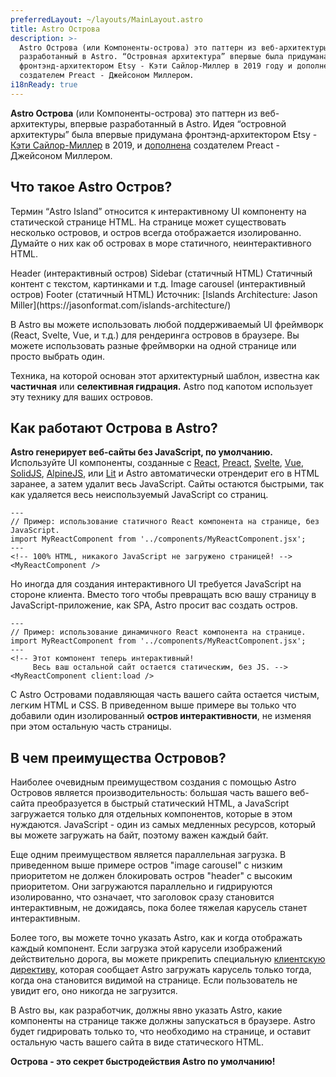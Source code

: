 ```yaml
---
preferredLayout: ~/layouts/MainLayout.astro
title: Astro Острова
description: >-
  Astro Острова (или Компоненты-острова) это паттерн из веб-архитектуры, впервые
  разработанный в Astro. “Островная архитектура” впервые была придумана
  фронтэнд-архитектором Etsy - Кэти Сайлор-Миллер в 2019 году и дополнена
  создателем Preact - Джейсоном Миллером.
i18nReady: true
---
```




**Astro Острова** (или Компоненты-острова) это паттерн из веб-архитектуры, впервые разработанный в Astro.
Идея “островной архитектуры” была впервые придумана фронтэнд-архитектором Etsy - [Кэти Сайлор-Миллер](https://twitter.com/ksylor) в 2019,
и [дополнена](https://jasonformat.com/islands-architecture/) создателем Preact - Джейсоном Миллером.

## Что такое Astro Остров?

Термин “Astro Island” относится к интерактивному UI компоненту на статической странице HTML.
На странице может существовать несколько островов, и остров всегда отображается изолированно.
Думайте о них как об островах в море статичного, неинтерактивного HTML.

<IslandsDiagram>
    <Fragment slot="headerApp">Header (интерактивный остров)</Fragment>
    <Fragment slot="sidebarApp">Sidebar (статичный HTML)</Fragment>
    <Fragment slot="main">
        Статичный контент с текстом, картинками и т.д.
    </Fragment>
    <Fragment slot="carouselApp">Image carousel (интерактивный остров)</Fragment>
    <Fragment slot="footer">Footer (статичный HTML)</Fragment>
    <Fragment slot="source">Источник: [Islands Architecture: Jason Miller](https://jasonformat.com/islands-architecture/)</Fragment>
</IslandsDiagram>

В Astro вы можете использовать любой поддерживаемый UI фреймворк (React, Svelte, Vue, и т.д.) для рендеринга островов в браузере.
Вы можете использовать разные фреймворки на одной странице или просто выбрать один.

Техника, на которой основан этот архитектурный шаблон, известна как **частичная** или **селективная гидрация.**
Astro под капотом использует эту технику для ваших островов.

## Как работают Острова в Astro?

**Astro генерирует веб-сайты без JavaScript, по умолчанию.** 
Используйте UI компоненты, созданные с [React](https://reactjs.org/),
[Preact](https://preactjs.com/), [Svelte](https://svelte.dev/), [Vue](https://vuejs.org/),
[SolidJS](https://www.solidjs.com/), [AlpineJS](https://alpinejs.dev/),
или [Lit](https://lit.dev/) и Astro автоматически отрендерит его в HTML заранее, а затем удалит весь JavaScript.
Сайты остаются быстрыми, так как удаляется весь неиспользуемый JavaScript со страниц.

```astro title="src/pages/index.astro"
---
// Пример: использование статичного React компонента на странице, без JavaScript.
import MyReactComponent from '../components/MyReactComponent.jsx';
---
<!-- 100% HTML, никакого JavaScript не загружено страницей! -->
<MyReactComponent />
```

Но иногда для создания интерактивного UI требуется JavaScript на стороне клиента.
Вместо того чтобы превращать всю вашу страницу в JavaScript-приложение, как SPA, Astro просит вас создать остров.


```astro title="src/pages/index.astro" ins="client:load"
---
// Пример: использование динамичного React компонента на странице.
import MyReactComponent from '../components/MyReactComponent.jsx';
---
<!-- Этот компонент теперь интерактивный! 
     Весь ваш остальной сайт остается статическим, без JS. -->
<MyReactComponent client:load />
```

С Astro Островами подавляющая часть вашего сайта остается чистым, легким HTML и CSS.
В приведенном выше примере вы только что добавили один изолированный **остров интерактивности**, не изменяя при этом остальную часть страницы.

## В чем преимущества Островов?

Наиболее очевидным преимуществом создания с помощью Astro Островов является производительность: большая часть вашего веб-сайта преобразуется в быстрый
статический HTML, а JavaScript загружается только для отдельных компонентов, которые в этом нуждаются.
JavaScript - один из самых медленных ресурсов, который вы можете загружать на байт, поэтому важен каждый байт.

Еще одним преимуществом является параллельная загрузка. В приведенном выше примере остров "image carousel" с низким приоритетом не должен
блокировать остров "header" с высоким приоритетом.
Они загружаются параллельно и гидрируются изолированно, что означает, что заголовок сразу становится интерактивным, не
дожидаясь, пока более тяжелая карусель станет интерактивным.

Более того, вы можете точно указать Astro, как и когда отображать каждый компонент.
Если загрузка этой карусели изображений действительно дорога, вы можете прикрепить специальную
[клиентскую директиву](/ru/reference/directives-reference/#client-directives), которая сообщает Astro загружать карусель только
тогда, когда она становится видимой на странице. Если пользователь не увидит его, оно никогда не загрузится.

В Astro вы, как разработчик, должны явно указать Astro, какие компоненты на странице также должны запускаться в браузере.
Astro будет гидрировать только то, что необходимо на странице, и оставит остальную часть вашего сайта в виде статического HTML.

**Острова - это секрет быстродействия Astro по умолчанию!**
